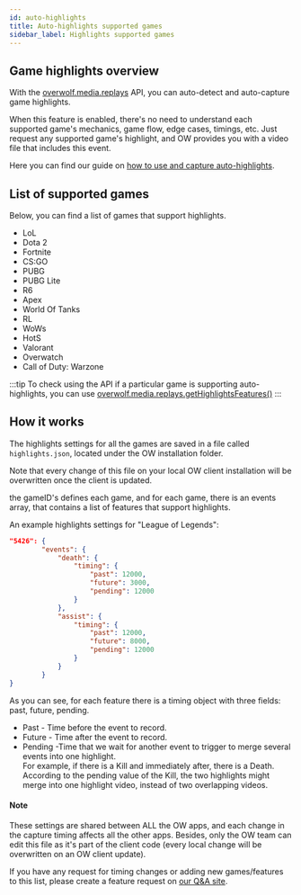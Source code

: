 ```yaml
---
id: auto-highlights
title: Auto-highlights supported games
sidebar_label: Highlights supported games
---
```


## Game highlights overview

With the [overwolf.media.replays](.) API, you can auto-detect and auto-capture game highlights.

When this feature is enabled, there's no need to understand each supported game's mechanics, game flow, edge cases, timings, etc. Just request any supported game's highlight, and OW provides you with a video file that includes this event.

Here you can find our guide on [how to use and capture auto-highlights](/topics/best-practices/video-capture#using-overwolfmediareplays).

## List of supported games

Below, you can find a list of games that support highlights.  

* LoL
* Dota 2
* Fortnite
* CS:GO
* PUBG
* PUBG Lite
* R6
* Apex
* World Of Tanks
* RL
* WoWs
* HotS
* Valorant
* Overwatch
* Call of Duty: Warzone

:::tip
To check using the API if a particular game is supporting auto-highlights, you can use [overwolf.media.replays.getHighlightsFeatures()](.#gethighlightsfeaturesgameid-callback)
:::

## How it works

The highlights settings for all the games are saved in a file called `highlights.json`, located under the OW installation folder. 

Note that every change of this file on your local OW client installation will be overwritten once the client is updated.

the gameID's defines each game, and for each game, there is an events array, that contains a list of features that support highlights.

An example highlights settings for "League of Legends":


```json
"5426": { 
		"events": {
			"death": {
				"timing": {
					"past": 12000,
					"future": 3000,
					"pending": 12000
				}
			},
			"assist": {
				"timing": {
					"past": 12000,
					"future": 8000,
					"pending": 12000
			 	}
			}
		}
}
```

As you can see, for each feature there is a timing object with three fields: past, future, pending.

* Past - Time before the event to record.
* Future - Time after the event to record.
* Pending -Time that we wait for another event to trigger to merge several events into one highlight.  
  For example, if there is a Kill and immediately after, there is a Death. According to the pending value of the Kill, the two highlights might merge into one highlight video, instead of two overlapping videos.

#### Note 

These settings are shared between ALL the OW apps, and each change in the capture timing affects all the other apps. Besides, only the OW team can edit this file as it's part of the client code (every local change will be overwritten on an OW client update).

If you have any request for timing changes or adding new games/features to this list, please create a feature request on [our Q&A site](https://discuss.overwolf.com/).